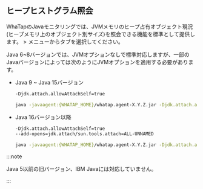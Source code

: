 ## ヒープヒストグラム照会

WhaTapのJavaモニタリングでは、JVMメモリのヒープ占有オブジェクト現況(ヒープメモリ上のオブジェクト別サイズ)を照会できる機能を標準として提供します。 <Cmdname sid="app_upper" className="uitext" /> > <Cmdname sid="instance_performance_analysis" className="uitext" />メニューから<Cmdname sid="heap_histogram" className="uitext" />タブを選択してください。

Java 6~8バージョンでは、JVMオプションなしで標準対応しますが、一部のJavaバージョンによっては次のようにJVMオプションを適用する必要があります。

- Java 9 ~ Java 15バージョン

  ```bash
  -Djdk.attach.allowAttachSelf=true
  ```

  ```bash title="example"
  java -javaagent:{WHATAP_HOME}/whatap.agent-X.Y.Z.jar -Djdk.attach.allowAttachSelf=true -jar {application.jar}
  ```

- Java 16バージョン以降

  ```bash
  -Djdk.attach.allowAttachSelf=true
  --add-opens=jdk.attach/sun.tools.attach=ALL-UNNAMED
  ```

  ```bash title="example"
  java -javaagent:{WHATAP_HOME}/whatap.agent-X.Y.Z.jar -Djdk.attach.allowAttachSelf=true --add-opens=java.base/java.lang=ALL-UNNAMED --add-opens=jdk.attach/sun.tools.attach=ALL-UNNAMED -jar {application.jar}
  ```

:::note

Java 5以前の旧バージョン、IBM Javaには対応していません。

:::
